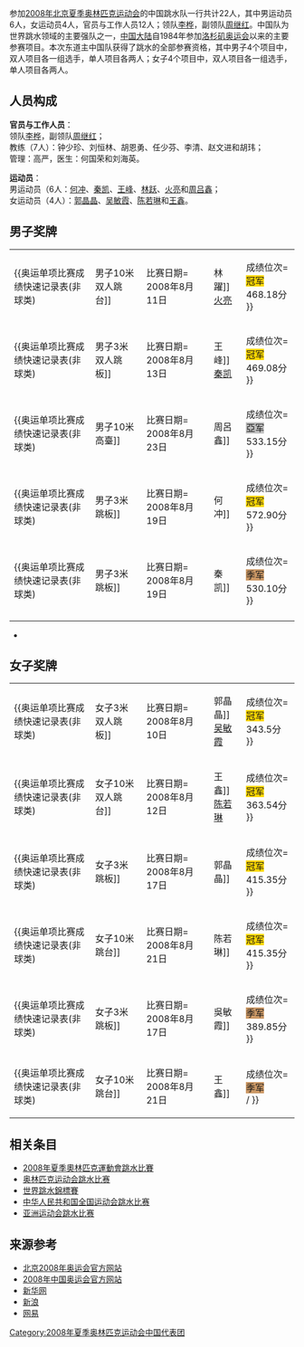 {{奥运中国代表团参赛项目表
|年份=2008年
|比赛项目=跳水
|项目符号文件名称=
|金牌数= 7
|银牌数= 1
|铜牌数= 3
|奖牌总数= 11
}}

参加[[2008年夏季奥林匹克运动会|2008年北京夏季奥林匹克运动会]]的中国跳水队一行共计22人，其中男运动员6人，女运动员4人，官员与工作人员12人；领队[[李桦_(1957年)|李桦]]，副领队[[周继红|周继红]]。中国队为世界跳水领域的主要强队之一，[[中国大陆|中国大陆]]自1984年参加[[1984年夏季奥林匹克运动会|洛杉矶奥运会]]以来的主要参赛项目。本次东道主中国队获得了跳水的全部参赛资格，其中男子4个项目中，双人项目各一组选手，单人项目各两人；女子4个项目中，双人项目各一组选手，单人项目各两人。

== 人员构成 ==
'''官员与工作人员'''：<br />
领队[[李桦_(1957年)|李桦]]，副领队[[周继红|周继红]]；<br /> 
教练（7人）：钟少珍、刘恒林、胡恩勇、任少芬、李清、赵文进和胡玮；<br /> 
管理：高严，医生：何国荣和刘海英。

'''运动员'''：<br /> 
男运动员（6人：[[何冲|何冲]]、[[秦凯|秦凯]]、[[王峰|王峰]]、[[林跃|林跃]]、[[火亮|火亮]]和[[周吕鑫|周吕鑫]]；<br />  
女运动员（4人）：[[郭晶晶|郭晶晶]]、[[吴敏霞|吴敏霞]]、[[陈若琳|陈若琳]]和[[王鑫|王鑫]]。

== 男子奖牌 ==

{| class="wikitable"
|{{奥运单项比赛成绩快速记录表(非球类)
|小项目名称= [[2008年夏季奧林匹克運動會跳水比賽－男子雙人10米高臺|男子10米双人跳台]]
|比赛日期= 2008年8月11日
|运动员姓名= [[林躍|林躍]]<br />[[火亮|火亮]]
|成绩位次= <span style="background-color: #FFD700">冠军</span><br />468.18分
}}
|-
|{{奥运单项比赛成绩快速记录表(非球类)
|小项目名称= [[2008年夏季奧林匹克運動會跳水比賽－男子雙人3米彈板|男子3米双人跳板]]
|比赛日期= 2008年8月13日
|运动员姓名= [[王峰|王峰]]<br />[[秦凯|秦凯]]
|成绩位次= <span style="background-color: #FFD700">冠军</span><br />469.08分
}}
|-
|{{奥运单项比赛成绩快速记录表(非球类)
|小项目名称= [[2008年夏季奧林匹克運動會跳水比賽－男子10米高臺|男子10米高臺]]
|比赛日期= 2008年8月23日
|运动员姓名= [[周呂鑫|周呂鑫]]
|成绩位次= <span style="background-color: #C0C0C0">亞军</span><br />533.15分
}}
|-
|{{奥运单项比赛成绩快速记录表(非球类)
|小项目名称= [[2008年夏季奧林匹克運動會跳水比賽－男子3米彈板|男子3米跳板]]
|比赛日期= 2008年8月19日
|运动员姓名= [[何冲|何冲]]
|成绩位次= <span style="background-color: #FFD700">冠军</span><br />572.90分
}}
|-
|{{奥运单项比赛成绩快速记录表(非球类)
|小项目名称= [[2008年夏季奧林匹克運動會跳水比賽－男子3米彈板|男子3米跳板]]
|比赛日期= 2008年8月19日
|运动员姓名= [[秦凯|秦凯]]
|成绩位次= <span style="background-color: #CC9966">季军</span><br />530.10分
}}
|-
|}
*

== 女子奖牌 ==
{| class="wikitable"
|{{奥运单项比赛成绩快速记录表(非球类)
|小项目名称= [[2008年夏季奧林匹克運動會跳水比賽－女子雙人3米彈板|女子3米双人跳板]]
|比赛日期= 2008年8月10日
|运动员姓名= [[郭晶晶|郭晶晶]] <br /> [[吴敏霞|吴敏霞]]
|成绩位次= <span style="background-color: #FFD700">冠军</span><br />343.5分
}}
|-
|{{奥运单项比赛成绩快速记录表(非球类)
|小项目名称= [[2008年夏季奧林匹克運動會跳水比賽－女子雙人10米高臺|女子10米双人跳台]]
|比赛日期= 2008年8月12日
|运动员姓名= [[王鑫|王鑫]] <br /> [[陈若琳|陈若琳]]
|成绩位次= <span style="background-color: #FFD700">冠军</span><br />363.54分
}}
|-
|{{奥运单项比赛成绩快速记录表(非球类)
|小项目名称= [[2008年夏季奧林匹克運動會跳水比賽－女子3米彈板|女子3米跳板]]
|比赛日期= 2008年8月17日
|运动员姓名= [[郭晶晶|郭晶晶]]
|成绩位次= <span style="background-color: #FFD700">冠军</span><br />415.35分
}}
|-
|{{奥运单项比赛成绩快速记录表(非球类)
|小项目名称= [[2008年夏季奧林匹克運動會跳水比賽－女子10米高臺|女子10米跳台]]
|比赛日期= 2008年8月21日
|运动员姓名= [[陈若琳|陈若琳]]
|成绩位次= <span style="background-color: #FFD700">冠军</span><br />415.35分
}}
|-
|{{奥运单项比赛成绩快速记录表(非球类)
|小项目名称= [[2008年夏季奧林匹克運動會跳水比賽－女子3米彈板|女子3米跳板]]
|比赛日期= 2008年8月17日
|运动员姓名= [[吳敏霞|吳敏霞]]
|成绩位次= <span style="background-color: #CC9966">季军</span><br />389.85分
}}
|-
|{{奥运单项比赛成绩快速记录表(非球类)
|小项目名称= [[2008年夏季奧林匹克運動會跳水比賽－女子10米高臺|女子10米跳台]]
|比赛日期= 2008年8月21日
|运动员姓名= [[王鑫|王鑫]]
|成绩位次= <span style="background-color: #CC9966">季军</span><br />/
}}
|}

== 相关条目 ==
* [[2008年夏季奧林匹克運動會跳水比賽|2008年夏季奧林匹克運動會跳水比賽]]
* [[奥林匹克运动会跳水比赛|奥林匹克运动会跳水比赛]]
* [[世界跳水錦標賽|世界跳水錦標賽]]
* [[中华人民共和国全国运动会跳水比赛|中华人民共和国全国运动会跳水比赛]]
* [[亚洲运动会跳水比赛|亚洲运动会跳水比赛]]

== 来源参考 ==
<references />
* [http://www.beijing2008.cn 北京2008年奥运会官方网站]{{Wayback|url=http://www.beijing2008.cn/ |date=20070428014805 }}
* [http://2008.olympic.cn/ 2008年中国奥运会官方网站]{{Wayback|url=http://2008.olympic.cn/ |date=20080905005640 }}
* [http://www.xinhuanet.com/olympics/ 新华网]{{Wayback|url=http://www.xinhuanet.com/olympics/ |date=20201022065957 }}
* [http://2008.sina.com.cn 新浪]{{Wayback|url=http://2008.sina.com.cn/ |date=20201022062701 }}
* [http://2008.163.com/ 网易]{{Wayback|url=http://2008.163.com/ |date=20200508051104 }}

{{2008年夏季奥林匹克运动会中国代表团参赛项目}}

[[Category:2008年夏季奥林匹克运动会中国代表团|Category:2008年夏季奥林匹克运动会中国代表团]]